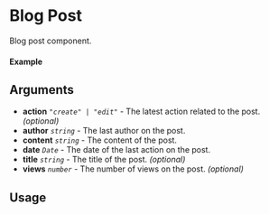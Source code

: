 
<Meta of={Post} title="Post" />

# Blog Post

Blog post component.

#### Example

<Canvas of={Post.Default} />

## Arguments

- **action** _`"create" | "edit"`_ - The latest action related to the post. _(optional)_
- **author** _`string`_ - The last author on the post.
- **content** _`string`_ - The content of the post.
- **date** _`Date`_ - The date of the last action on the post.
- **title** _`string`_ - The title of the post. _(optional)_
- **views** _`number`_ - The number of views on the post. _(optional)_

## Usage

```ts
import {BlogPost} from "@nick8green/components";

const Example = () => {
  return (
      <BlogPost
        action="create"
        author="John Doe"
        content={`# Sample Blog Post
    
Lorem ipsum dolor sit amet, consectetur adipiscing elit. Vestibulum vulputate auctor neque, a pulvinar magna viverra vitae. Curabitur volutpat pharetra iaculis. Nunc aliquam egestas lacus, eu venenatis elit ullamcorper vel. Quisque euismod aliquam pretium. Sed lacinia nibh eget augue egestas, vel aliquet augue sodales. Morbi a lobortis augue, a hendrerit nisi. Sed laoreet ex semper erat consequat tincidunt. Mauris suscipit ut quam nec pretium.
    
Cras dapibus, lorem vitae pharetra auctor, velit magna rhoncus lacus, vel lobortis massa justo eu quam. Suspendisse accumsan dolor suscipit feugiat varius. Donec gravida dapibus lacus posuere congue. Fusce metus elit, venenatis sit amet risus sed, consequat elementum dui. Morbi pulvinar posuere eros id sagittis. Aliquam in erat quis felis iaculis accumsan in in augue. Etiam pulvinar est quis ex ultrices malesuada. Sed ultricies vehicula ultrices. Ut lacinia hendrerit maximus. Pellentesque ut orci rutrum, lobortis risus at, efficitur arcu. Aliquam lobortis eleifend tortor, vitae cursus lorem dignissim at. Fusce et neque id massa pulvinar mollis sed ut dui.
    
Morbi sit amet gravida ligula. Integer sit amet elit sed mauris accumsan luctus vitae ut nibh. Phasellus dolor tellus, congue non orci commodo, facilisis commodo tortor. Sed at volutpat risus, ac porttitor neque. Praesent nisl ipsum, eleifend viverra blandit a, tincidunt et tellus. Vivamus vehicula elementum nunc vehicula dictum. Praesent id nibh neque. Curabitur suscipit dolor turpis, volutpat vulputate libero auctor lobortis. Nullam sit amet imperdiet libero. Nullam eu enim porttitor, elementum lectus et, finibus lacus. Pellentesque placerat nunc nibh, in sagittis nisi tempus et. Nunc faucibus leo sed semper lobortis.
    
Aliquam vitae ipsum quis neque mollis aliquet gravida ullamcorper neque. Pellentesque habitant morbi tristique senectus et netus et malesuada fames ac turpis egestas. Phasellus sagittis vehicula massa et eleifend. Maecenas viverra ipsum libero, sed dictum orci sollicitudin non. Integer tempor vulputate felis, et placerat libero volutpat vitae. Vestibulum fringilla pulvinar elit eget accumsan. Aliquam erat volutpat. Nam nisl nibh, varius at molestie nec, efficitur et augue. Mauris tincidunt nisl at turpis mattis accumsan.
    
Sed at urna turpis. Nulla id mauris tempus, aliquet metus quis, tincidunt odio. Pellentesque placerat sit amet augue id faucibus. Nunc tempor semper mauris eget vehicula. Aenean fringilla ligula nec ex porta, ut gravida neque semper. Sed aliquet augue ut tristique consequat. Fusce quis felis auctor, tincidunt ante eu, consequat dolor. Maecenas interdum lorem non tristique consequat. Phasellus porta nisi tellus, eget pretium leo semper vel. Quisque tincidunt massa nec ex lacinia iaculis. Nam id mauris pharetra, volutpat diam et, mollis orci. Etiam congue nibh dolor, ac porttitor est consectetur in.`}
        date={new Date("2024-01-01")}
        title="Sample Blog Post"
      />
  );
};

export default Example;
```
